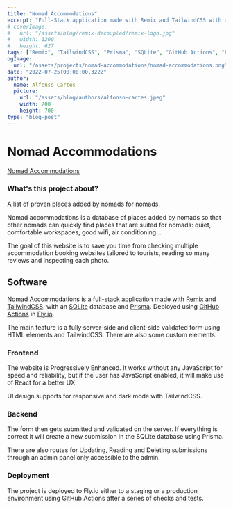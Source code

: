 ```yaml
---
title: "Nomad Accommodations"
excerpt: "Full-Stack application made with Remix and TailwindCSS with a SQLite database and Prisma. Deployes using GitHub Actions in Fly.io"
# coverImage:
#   url: "/assets/blog/remix-decoupled/remix-logo.jpg"
#   width: 1200
#   height: 627
tags: ["Remix", "TailwindCSS", "Prisma", "SQLite", "GitHub Actions", "Fly.io"]
ogImage:
  url: "/assets/projects/nomad-accommodations/nomad-accommodations.png"
date: "2022-07-25T00:00:00.322Z"
author:
  name: Alfonso Cartes
  picture:
    url: "/assets/blog/authors/alfonso-cartes.jpeg"
    width: 700
    height: 700
type: "blog-post"
---
```


# Nomad Accommodations

[Nomad Accommodations](https://nomadaccommodations.com/)

### What's this project about?

A list of proven places added by nomads for nomads.

Nomad accommodations is a database of places added by nomads so that other nomads can quickly find places that are suited for nomads: quiet, comfortable workspaces, good wifi, air conditioning...

The goal of this website is to save you time from checking multiple accommodation booking websites tailored to tourists, reading so many reviews and inspecting each photo.

## Software

Nomad Accommodations is a full-stack application made with [Remix](https://remix.run/) and [TailwindCSS](https://tailwindcss.com/). with an [SQLite](https://www.sqlite.org/) database and [Prisma](https://prisma.io/). Deployed using [GitHub Actions](https://github.com/features/actions) in [Fly.io](https://fly.io/).

The main feature is a fully server-side and client-side validated form using HTML elements and TailwindCSS. There are also some custom elements.

### Frontend

The website is Progressively Enhanced. It works without any JavaScript for speed and reliability, but if the user has JavaScript enabled, it will make use of React for a better UX.

UI design supports for responsive and dark mode with TailwindCSS.

### Backend

The form then gets submitted and validated on the server. If everything is correct it will create a new submission in the SQLite database using Prisma.

There are also routes for Updating, Reading and Deleting submissions through an admin panel only accessible to the admin.

### Deployment

The project is deployed to Fly.io either to a staging or a production environment using GitHub Actions after a series of checks and tests.

<DesktopScreenshots post="nomad-accommodations" />
